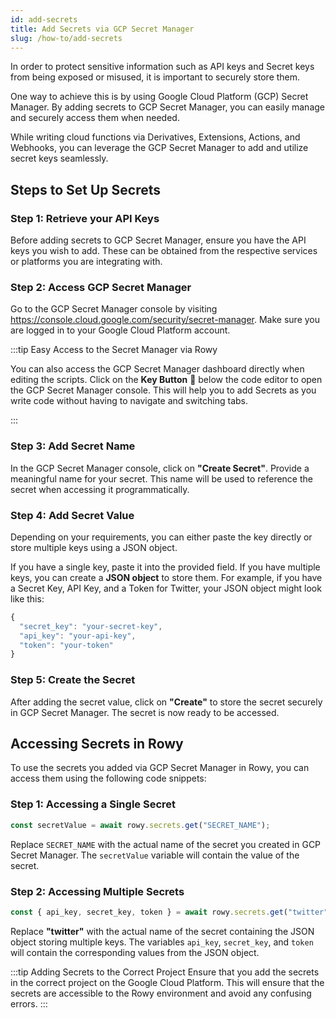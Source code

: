 ```yaml
---
id: add-secrets
title: Add Secrets via GCP Secret Manager
slug: /how-to/add-secrets
---
```


In order to protect sensitive information such as API keys and Secret keys from being exposed or misused, it is important to securely store them. 

One way to achieve this is by using Google Cloud Platform (GCP) Secret Manager. By adding secrets to GCP Secret Manager, you can easily manage and securely access them when needed.

While writing cloud functions via Derivatives, Extensions, Actions, and Webhooks, you can leverage the GCP Secret Manager to add and utilize secret keys seamlessly.

## Steps to Set Up Secrets

### Step 1: Retrieve your API Keys

Before adding secrets to GCP Secret Manager, ensure you have the API keys you wish to add. These can be obtained from the respective services or platforms you are integrating with.

### Step 2: Access GCP Secret Manager

Go to the GCP Secret Manager console by visiting https://console.cloud.google.com/security/secret-manager. Make sure you are logged in to your Google Cloud Platform account.

:::tip Easy Access to the Secret Manager via Rowy

You can also access the GCP Secret Manager dashboard directly when editing the scripts. Click on the **Key Button** 🔑 below the code editor to open the GCP Secret Manager console. This will help you to add Secrets as you write code without having to navigate and switching tabs.

:::

### Step 3: Add Secret Name

In the GCP Secret Manager console, click on **"Create Secret"**. Provide a meaningful name for your secret. This name will be used to reference the secret when accessing it programmatically.

### Step 4: Add Secret Value

Depending on your requirements, you can either paste the key directly or store multiple keys using a JSON object. 

If you have a single key, paste it into the provided field. If you have multiple keys, you can create a **JSON object** to store them. For example, if you have a Secret Key, API Key, and a Token for Twitter, your JSON object might look like this:

```js
{
  "secret_key": "your-secret-key",
  "api_key": "your-api-key",
  "token": "your-token"
}
```

### Step 5: Create the Secret

After adding the secret value, click on **"Create"** to store the secret securely in GCP Secret Manager. The secret is now ready to be accessed.

## Accessing Secrets in Rowy

To use the secrets you added via GCP Secret Manager in Rowy, you can access them using the following code snippets:

### Step 1: Accessing a Single Secret

```js
const secretValue = await rowy.secrets.get("SECRET_NAME");
```

Replace `SECRET_NAME` with the actual name of the secret you created in GCP Secret Manager. The `secretValue` variable will contain the value of the secret.

### Step 2: Accessing Multiple Secrets

```js
const { api_key, secret_key, token } = await rowy.secrets.get("twitter");
```

Replace **"twitter"** with the actual name of the secret containing the JSON object storing multiple keys. The variables `api_key`, `secret_key`, and `token` will contain the corresponding values from the JSON object.

:::tip Adding Secrets to the Correct Project
Ensure that you add the secrets in the correct project on the Google Cloud Platform. This will ensure that the secrets are accessible to the Rowy environment and avoid any confusing errors.
:::
